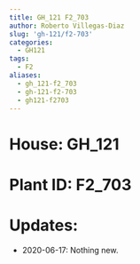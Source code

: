```yaml
---
title: GH_121 F2_703
author: Roberto Villegas-Diaz
slug: 'gh-121/f2-703'
categories:
  - GH121
tags:
  - F2
aliases:
  - gh_121-f2_703
  - gh-121-f2-703
  - gh121-f2703
---
```


# **House**: GH_121
# **Plant ID**: F2_703
# **Updates**: 
 - 2020-06-17: Nothing new.
